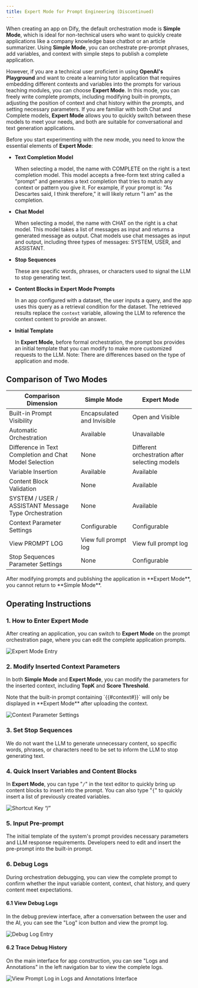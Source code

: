 ```yaml
---
title: Expert Mode for Prompt Engineering (Discontinued)
---
```


When creating an app on Dify, the default orchestration mode is **Simple Mode**, which is ideal for non-technical users who want to quickly create applications like a company knowledge base chatbot or an article summarizer. Using **Simple Mode**, you can orchestrate pre-prompt phrases, add variables, and context with simple steps to publish a complete application.

However, if you are a technical user proficient in using **OpenAI's** **Playground** and want to create a learning tutor application that requires embedding different contexts and variables into the prompts for various teaching modules, you can choose **Expert Mode**. In this mode, you can freely write complete prompts, including modifying built-in prompts, adjusting the position of context and chat history within the prompts, and setting necessary parameters. If you are familiar with both Chat and Complete models, **Expert Mode** allows you to quickly switch between these models to meet your needs, and both are suitable for conversational and text generation applications.

Before you start experimenting with the new mode, you need to know the essential elements of **Expert Mode**:

- **Text Completion Model**

  When selecting a model, the name with COMPLETE on the right is a text completion model. This model accepts a free-form text string called a "prompt" and generates a text completion that tries to match any context or pattern you give it. For example, if your prompt is: "As Descartes said, I think therefore," it will likely return "I am" as the completion.

- **Chat Model**

  When selecting a model, the name with CHAT on the right is a chat model. This model takes a list of messages as input and returns a generated message as output. Chat models use chat messages as input and output, including three types of messages: SYSTEM, USER, and ASSISTANT.
  
- **Stop Sequences**

  These are specific words, phrases, or characters used to signal the LLM to stop generating text.

- **Content Blocks in Expert Mode Prompts**

  In an app configured with a dataset, the user inputs a query, and the app uses this query as a retrieval condition for the dataset. The retrieved results replace the `context` variable, allowing the LLM to reference the context content to provide an answer.

- **Initial Template**

  In **Expert Mode**, before formal orchestration, the prompt box provides an initial template that you can modify to make more customized requests to the LLM. Note: There are differences based on the type of application and mode.

## Comparison of Two Modes

| Comparison Dimension                                | Simple Mode          | Expert Mode                                                   |
| --------------------------------------------------- | --------------------- | -------------------------------------------------------------- |
| Built-in Prompt Visibility                          | Encapsulated and Invisible | Open and Visible                                              |
| Automatic Orchestration                             | Available            | Unavailable                                                   |
| Difference in Text Completion and Chat Model Selection | None                 | Different orchestration after selecting models                |
| Variable Insertion                                  | Available            | Available                                                     |
| Content Block Validation                            | None                 | Available                                                     |
| SYSTEM / USER / ASSISTANT Message Type Orchestration | None                 | Available                                                     |
| Context Parameter Settings                          | Configurable         | Configurable                                                  |
| View PROMPT LOG                                     | View full prompt log | View full prompt log                                          |
| Stop Sequences Parameter Settings                   | None                 | Configurable                                                  |

<Warning>
After modifying prompts and publishing the application in **Expert Mode**, you cannot return to **Simple Mode**.
</Warning>

## Operating Instructions

### 1. How to Enter Expert Mode

After creating an application, you can switch to **Expert Mode** on the prompt orchestration page, where you can edit the complete application prompts.

![Expert Mode Entry](../../../../.gitbook/assets/专家模式.png)

### 2. Modify Inserted Context Parameters

In both **Simple Mode** and **Expert Mode**, you can modify the parameters for the inserted context, including **TopK** and **Score Threshold**.

<Warning>
Note that the built-in prompt containing `{{#context#}}` will only be displayed in **Expert Mode** after uploading the context.
</Warning>

![Context Parameter Settings](../../../../.gitbook/assets/参数设置.png)

### 3. Set Stop Sequences

We do not want the LLM to generate unnecessary content, so specific words, phrases, or characters need to be set to inform the LLM to stop generating text.

### 4. Quick Insert Variables and Content Blocks

In **Expert Mode**, you can type "`/`" in the text editor to quickly bring up content blocks to insert into the prompt. You can also type "`{`" to quickly insert a list of previously created variables.

![Shortcut Key “/”](../../../../.gitbook/assets/快捷键.png)

### 5. Input Pre-prompt

The initial template of the system's prompt provides necessary parameters and LLM response requirements. Developers need to edit and insert the pre-prompt into the built-in prompt.

### 6. Debug Logs

During orchestration debugging, you can view the complete prompt to confirm whether the input variable content, context, chat history, and query content meet expectations.

#### 6.1 View Debug Logs

In the debug preview interface, after a conversation between the user and the AI, you can see the "Log" icon button and view the prompt log.

![Debug Log Entry](../../../../.gitbook/assets/日志.png)

#### 6.2 Trace Debug History

On the main interface for app construction, you can see "Logs and Annotations" in the left navigation bar to view the complete logs.

![View Prompt Log in Logs and Annotations Interface](../../../../.gitbook/assets/12.png)

